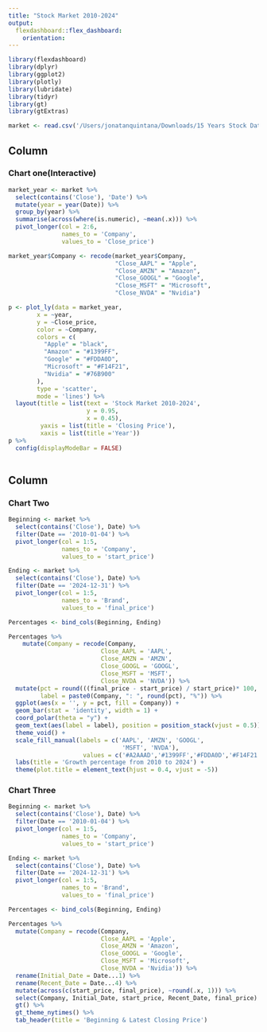 ```yaml
---
title: "Stock Market 2010-2024"
output: 
  flexdashboard::flex_dashboard:
    orientation: 
---
```


```r
library(flexdashboard)
library(dplyr)
library(ggplot2)
library(plotly)
library(lubridate)
library(tidyr)
library(gt)
library(gtExtras)
```

```r
market <- read.csv('/Users/jonatanquintana/Downloads/15 Years Stock Data of NVDA AAPL MSFT GOOGL and AMZN.csv')
```

Column {data-width=550}
--------------------------------------------------

### Chart one(Interactive)
```r
market_year <- market %>% 
  select(contains('Close'), 'Date') %>% 
  mutate(year = year(Date)) %>% 
  group_by(year) %>% 
  summarise(across(where(is.numeric), ~mean(.x))) %>% 
  pivot_longer(col = 2:6,
               names_to = 'Company',
               values_to = 'Close_price') 

market_year$Company <- recode(market_year$Company,
                              "Close_AAPL" = "Apple",
                              "Close_AMZN" = "Amazon",
                              "Close_GOOGL" = "Google",
                              "Close_MSFT" = "Microsoft",
                              "Close_NVDA" = "Nvidia")

p <- plot_ly(data = market_year,
        x = ~year,
        y = ~Close_price,
        color = ~Company,
        colors = c(
          "Apple" = "black",
          "Amazon" = "#1399FF",
          "Google" = "#FDDA0D",
          "Microsoft" = "#F14F21",
          "Nvidia" = "#76B900"
        ),
        type = 'scatter',
        mode = 'lines') %>% 
  layout(title = list(text = 'Stock Market 2010-2024',
                      y = 0.95,
                      x = 0.45),
         yaxis = list(title = 'Closing Price'),
         xaxis = list(title ='Year'))
p %>% 
  config(displayModeBar = FALSE)
                     
```

Column {data-width=450}
--------------------------------------------------

### Chart Two
```r
Beginning <- market %>% 
  select(contains('Close'), Date) %>% 
  filter(Date == '2010-01-04') %>% 
  pivot_longer(col = 1:5,
               names_to = 'Company',
               values_to = 'start_price')

Ending <- market %>% 
  select(contains('Close'), Date) %>% 
  filter(Date == '2024-12-31') %>% 
  pivot_longer(col = 1:5,
               names_to = 'Brand',
               values_to = 'final_price')

Percentages <- bind_cols(Beginning, Ending)

Percentages %>% 
    mutate(Company = recode(Company,
                          Close_AAPL = 'AAPL',
                          Close_AMZN = 'AMZN',
                          Close_GOOGL = 'GOOGL',
                          Close_MSFT = 'MSFT',
                          Close_NVDA = 'NVDA')) %>% 
  mutate(pct = round(((final_price - start_price) / start_price)* 100, 1),
         label = paste0(Company, ": ", round(pct), "%")) %>% 
  ggplot(aes(x = '', y = pct, fill = Company)) + 
  geom_bar(stat = 'identity', width = 1) + 
  coord_polar(theta = "y") + 
  geom_text(aes(label = label), position = position_stack(vjust = 0.5)) + 
  theme_void() + 
  scale_fill_manual(labels = c('AAPL', 'AMZN', 'GOOGL',
                                'MSFT', 'NVDA'),
                     values = c('#A2AAAD','#1399FF','#FDDA0D','#F14F21','#76B900')) + 
  labs(title = 'Growth percentage from 2010 to 2024') +
  theme(plot.title = element_text(hjust = 0.4, vjust = -5))
```

### Chart Three

```r
Beginning <- market %>% 
  select(contains('Close'), Date) %>% 
  filter(Date == '2010-01-04') %>% 
  pivot_longer(col = 1:5,
               names_to = 'Company',
               values_to = 'start_price')

Ending <- market %>% 
  select(contains('Close'), Date) %>% 
  filter(Date == '2024-12-31') %>% 
  pivot_longer(col = 1:5,
               names_to = 'Brand',
               values_to = 'final_price')

Percentages <- bind_cols(Beginning, Ending)

Percentages %>% 
  mutate(Company = recode(Company,
                          Close_AAPL = 'Apple',
                          Close_AMZN = 'Amazon',
                          Close_GOOGL = 'Google',
                          Close_MSFT = 'Microsoft',
                          Close_NVDA = 'Nvidia')) %>% 
  rename(Initial_Date = Date...1) %>% 
  rename(Recent_Date = Date...4) %>% 
  mutate(across(c(start_price, final_price), ~round(.x, 1))) %>% 
  select(Company, Initial_Date, start_price, Recent_Date, final_price) %>% 
  gt() %>% 
  gt_theme_nytimes() %>% 
  tab_header(title = 'Beginning & Latest Closing Price') 
```

